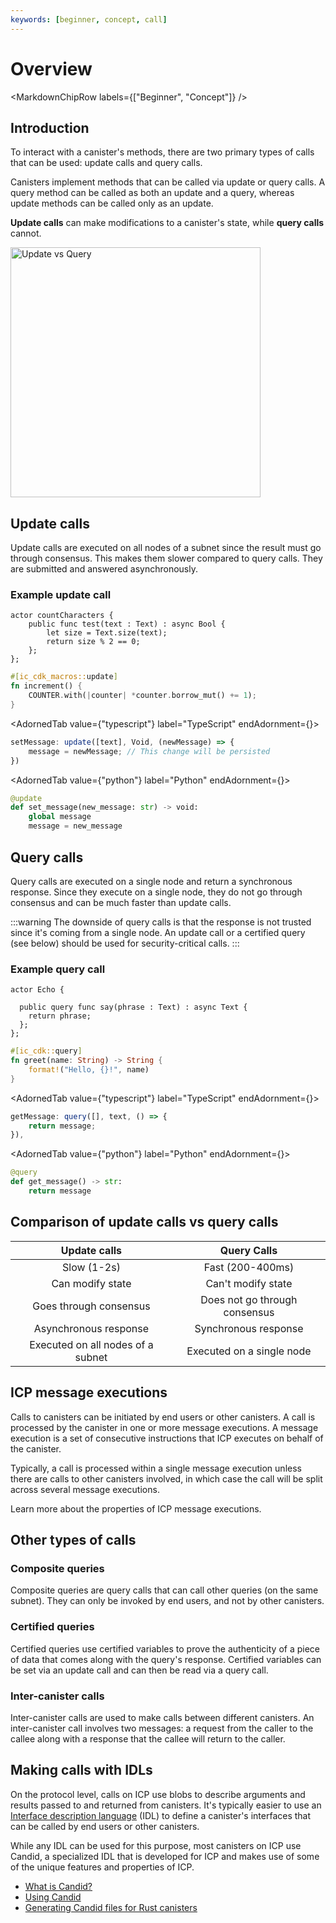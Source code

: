 ```yaml
---
keywords: [beginner, concept, call]
---
```



# Overview

<MarkdownChipRow labels={["Beginner", "Concept"]} />

## Introduction

To interact with a <Tooltip text="A smart contract on ICP.">canister's</Tooltip> methods, there are two primary types of calls that can be used: update calls and query calls.

Canisters implement methods that can be called via update or query calls. A query method can be called as both an update and a query, whereas update methods can be called only as an update.

**Update calls** can make modifications to a canister's state, while **query calls** cannot.

<div class="text--center">
<img src="/img/docs/update_vs_query.png" alt="Update vs Query" width="400"/>
</div>

## Update calls

Update calls are executed on all nodes of a <GlossaryTooltip>subnet</GlossaryTooltip> since the result must go through consensus. This makes them slower compared to query calls. They are submitted and answered asynchronously.

### Example update call

<AdornedTabs groupId="language">
<TabItem value="motoko" label="Motoko" default>

```motoko
actor countCharacters {
    public func test(text : Text) : async Bool {
        let size = Text.size(text);
        return size % 2 == 0;
    };
};
```

</TabItem>

<TabItem value="rust" label="Rust">

```rust
#[ic_cdk_macros::update]
fn increment() {
    COUNTER.with(|counter| *counter.borrow_mut() += 1);
}
```

</TabItem>

<AdornedTab value={"typescript"} label="TypeScript" endAdornment={<BetaChip />}>

```typescript
setMessage: update([text], Void, (newMessage) => {
    message = newMessage; // This change will be persisted
})
```

</AdornedTab>

<AdornedTab value={"python"} label="Python" endAdornment={<BetaChip />}>

```python
@update
def set_message(new_message: str) -> void:
    global message
    message = new_message
```

</AdornedTab>

</AdornedTabs>

## Query calls

Query calls are executed on a single node and return a synchronous response. Since they execute on a single node, they do not go through consensus and can be much faster than update calls.

:::warning
The downside of query calls is that the response is not trusted since it's coming from a single node. An update call or a certified query (see below) should be used for security-critical calls.
:::

### Example query call

<AdornedTabs groupId="language">
<TabItem value="motoko" label="Motoko" default>

```motoko
actor Echo {

  public query func say(phrase : Text) : async Text {
    return phrase;
  };
};
```


</TabItem>

<TabItem value="rust" label="Rust">

```rust
#[ic_cdk::query]
fn greet(name: String) -> String {
    format!("Hello, {}!", name)
}
```

</TabItem>

<AdornedTab value={"typescript"} label="TypeScript" endAdornment={<BetaChip />}>

```typescript
getMessage: query([], text, () => {
    return message;
}),
```

</AdornedTab>

<AdornedTab value={"python"} label="Python" endAdornment={<BetaChip />}>

```python
@query
def get_message() -> str:
    return message
```

</AdornedTab>
</AdornedTabs>

## Comparison of update calls vs query calls

| Update calls | Query Calls |
| :----------: | :------: |
| Slow (1-2s) | Fast (200-400ms) |
| Can modify state | Can't modify state |
| Goes through consensus | Does not go through consensus |
| Asynchronous response | Synchronous response |
| Executed on all nodes of a subnet | Executed on a single node |


## ICP message executions

Calls to canisters can be initiated by end users or other canisters. A call is processed by the canister in one or more message executions. A message execution is a set of consecutive instructions that ICP executes on behalf of the canister.

Typically, a call is processed within a single message execution unless there are calls to other canisters involved, in which case the call will be split across several message executions.

Learn more about the properties of ICP message executions.

## Other types of calls

### Composite queries

Composite queries are query calls that can call other queries (on the same <GlossaryTooltip>subnet</GlossaryTooltip>). They can only be invoked by end users, and not by other canisters.

### Certified queries

Certified queries use certified variables to prove the authenticity of a piece of data that comes along with the query's response. Certified variables can be set via an update call and can then be read via a query call.

### Inter-canister calls

Inter-canister calls are used to make calls between different canisters. An inter-canister call involves two messages: a request from the caller to the callee along with a response that the callee will return to the caller.

## Making calls with IDLs

On the protocol level, calls on ICP use blobs to describe arguments and results passed to and returned from canisters. It's typically easier to use an [Interface description language](https://en.wikipedia.org/wiki/Interface_description_language) (IDL) to define a canister's interfaces that can be called by end users or other canisters.

While any IDL can be used for this purpose, most canisters on ICP use Candid, a specialized IDL that is developed for ICP and makes use of some of the unique features and properties of ICP.
- [What is Candid?](https://internetcomputer.org/docs/current/developer-docs/backend/candid/candid-concepts)
- [Using Candid](https://internetcomputer.org/docs/current/developer-docs/backend/candid/candid-howto)
- [Generating Candid files for Rust canisters](https://internetcomputer.org/docs/current/developer-docs/backend/candid/generating-candid)
